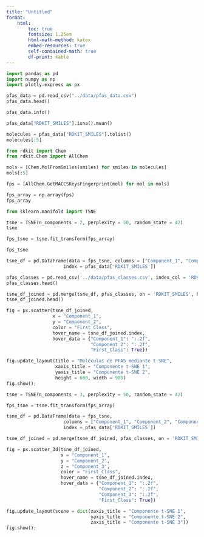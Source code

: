 ```yaml
---
title: "Untitled"
format: 
    html:
        toc: true
        fontsize: 1.25em
        html-math-method: katex
        embed-resources: true
        self-contained-math: true
        df-print: kable
---
```


```python
import pandas as pd
import numpy as np
import plotly.express as px
```
```python
pfas_data = pd.read_csv("../data/pfas_data.csv")
pfas_data.head()
```

```python
pfas_data.info()
```
```python
pfas_data["RDKIT_SMILES"].isna().mean()
```
```python
molecules = pfas_data["RDKIT_SMILES"].tolist()
molecules[:5]
```
```python
from rdkit import Chem
from rdkit.Chem import AllChem
```
```python
mols = [Chem.MolFromSmiles(smiles) for smiles in molecules]
mols[:5]
```
```python
fps = [AllChem.GetMACCSKeysFingerprint(mol) for mol in mols]
```
```python
fps_array = np.array(fps)
fps_array
```
```python
from sklearn.manifold import TSNE
```
```python
tsne = TSNE(n_components = 2, perplexity = 50, random_state = 42)
tsne
```
```python
fps_tsne = tsne.fit_transform(fps_array)
```
```python
fps_tsne
```
```python
tsne_df = pd.DataFrame(data = fps_tsne, columns = ["Component_1", "Component_2"],
                     index = pfas_data['RDKIT_SMILES'])
```
```python
pfas_classes = pd.read_csv('../data/pfas_classes.csv', index_col = 'RDKIT_SMILES')
pfas_classes.head()
```
```python
tsne_df_joined = pd.merge(tsne_df, pfas_classes, on = 'RDKIT_SMILES', how = 'inner')
tsne_df_joined.head()
```
```python
fig = px.scatter(tsne_df_joined,
                 x = "Component_1",
                 y = "Component_2",
                 color = "First_Class",
                 hover_name = tsne_df_joined.index,
                 hover_data = {"Component_1": ":.2f",
                               "Component_2": ":.2f",
                               "First_Class": True})

fig.update_layout(title = "Moléculas de PFAS mediante t-SNE",
                  xaxis_title = "Componente t-SNE 1",
                  yaxis_title = "Componente t-SNE 2",
                  height = 600, width = 900)
fig.show();
```
```python
tsne = TSNE(n_components = 3, perplexity = 50, random_state = 42)
```
```python
fps_tsne = tsne.fit_transform(fps_array)
```
```python
tsne_df = pd.DataFrame(data = fps_tsne,
                     columns = ["Component_1", "Component_2", "Component_3"],
                     index = pfas_data['RDKIT_SMILES'])
```
```python
tsne_df_joined = pd.merge(tsne_df_joined, pfas_classes, on = 'RDKIT_SMILES', how = 'inner')
```
```python
fig = px.scatter_3d(tsne_df_joined,
                    x = "Component_1",
                    y = "Component_2",
                    z = "Component_3",
                    color = "First_Class",
                    hover_name = tsne_df_joined.index,
                    hover_data = {"Component_1": ":.2f",
                                  "Component_2": ":.2f",
                                  "Component_3": ":.2f",
                                  "First_Class": True})

fig.update_layout(scene = dict(xaxis_title = "Componente t-SNE 1",
                               yaxis_title = "Componente t-SNE 2",
                               zaxis_title = "Componente t-SNE 3"))
fig.show();
```
